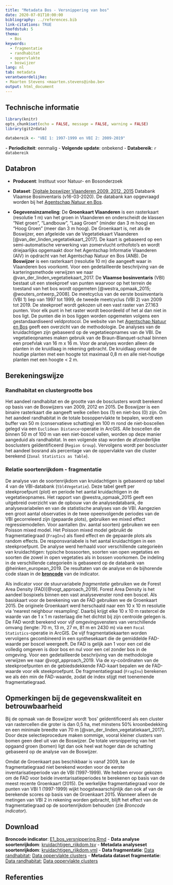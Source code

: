 ```yaml
---
title: "Metadata Bos - Versnippering van bos"
date: 2020-07-01T10:00:00
bibliography: ../references.bib
link-citations: TRUE
hoofdstuk: 5
thema:
  - Bos
keywords:
  - fragmentatie
  - randhabitat
  - oppervlakte
  - boswijzer
lang: nl
tab: metadata
verantwoordelijke:
- Maarten Stevens <maarten.stevens@inbo.be>
output: html_document
---
```

## Technische informatie

```r
library(knitr)
opts_chunk$set(echo = FALSE, message = FALSE, warning = FALSE)
library(git2rdata)
```

```r
databereik <- "VBI 1: 1997-1999 en VBI 2: 2009-2019"
```
\- **Periodiciteit**: eenmalig
\- **Volgende update**: onbekend
\- **Databereik**: `r databereik`

## Databron

- **Producent**: Instituut voor Natuur- en Bosonderzoek
- **Dataset**: [Digitale boswijzer Vlaanderen 2009, 2012, 2015](http://www.geopunt.be/catalogus/datasetfolder/42457086-8b2c-44b6-8232-daa65cfd486b)
Databank Vlaamse Bosinventaris (v16-03-2020). 
De databank kan opgevraagd worden bij het [Agentschap Natuur en Bos](https://www.natuurenbos.be/beleid-wetgeving/natuurbeheer/bosinventaris/contact).

- **Gegevensinzameling**: 
De **Groenkaart Vlaanderen** is een rasterkaart (resolutie 1 m) van het groen in Vlaanderen en onderscheidt de klassen “Niet groen”, “Landbouw”, “Laag Groen” (minder dan 3 m hoog) en “Hoog Groen” (meer dan 3 m hoog).
De Groenkaart is, net als de Boswijzer, een afgeleide van de Vegetatiekaart Vlaanderen [@van_der_linden_vegetatiekaart_2017].
De kaart is gebaseerd op een semi-automatische verwerking van zomervlucht orthofoto’s en wordt driejaarlijks opgemaakt door het Agentschap Informatie Vlaanderen (AIV) in opdracht van het Agentschap Natuur en Bos (ANB).
De **Boswijzer** is een rasterkaart (resolutie 10 m) die aangeeft waar in Vlaanderen bos voorkomt.
Voor een gedetailleerde beschrijving van de karteringsmethode verwijzen we naar @van_der_linden_vegetatiekaart_2017.
De **Vlaamse bosinventaris** (VBI) bestaat uit een steekproef van punten waarvoor op het terrein de toestand van het bos wordt opgemeten [@westra_opmaak_2015; @wouters_ontwerp_2008].
De meetcyclus van de eerste bosinventaris (VBI 1) liep van 1997 tot 1999, de tweede meetcyclus (VBI 2) van 2009 tot 2019.
De steekproef wordt gekozen uit een vast raster van 27.163 punten. 
Voor elk punt in het raster wordt beoordeeld of het al dan niet in bos ligt.
De punten die in bos liggen worden opgemeten volgens een gestandaardiseerd veldprotocol.
De website van het [Agentschap Natuur en Bos](https://www.natuurenbos.be/beleid-wetgeving/natuurbeheer/bosinventaris/hoe-gebeuren-de-metingen) geeft een overzicht van de methodologie.
De analyses van de kruidachtigen zijn gebaseerd op de vegetatieopnames van de VBI.
De vegetatieopnames maken gebruik van de Braun-Blanquet-schaal binnen een proefvlak van 16 m x 16 m.
Voor de analyses worden alleen de planten in de kruidlaag in rekening gebracht.
De kruidlaag omvat de houtige planten met een hoogte tot maximaal 0,8 m en alle niet-houtige planten met een hoogte < 2 m.

## Berekeningswijze

### Randhabitat en clustergrootte bos

Het aandeel randhabitat en de grootte van de bosclusters wordt berekend op basis van de Boswijzers van 2009, 2012 en 2015.
De Boswijzer is een binaire rasterkaart die aangeeft welke cellen bos (1) en niet-bos (0) zijn.
Om het aandeel randhabitat in de totale bosoppervlakte te bepalen, wordt een buffer van 50 m (conservatieve schatting) en 100 m rond de niet-boscellen gelegd via een `Euclidean Distance`-operatie in ArcGIS.
Alle boscellen die binnen 50 m of 100 m van een niet-boscel vallen, worden op deze manier aangeduid als randhabitat.
In een volgende stap worden de afzonderlijke bosclusters geïdentificeerd (`Region Group`). 
Vervolgens wordt per boscluster het aandeel bosrand als percentage van de oppervlakte van die cluster berekend (`Zonal Statistics as Table`). 

### Relatie soortenrijkdom - fragmentatie

De analyse van de soortenrijkdom van kruidachtigen is gebaseerd op tabel 4 van de VBI-databank (`tbl4Vegetatie`).
Deze tabel geeft per steekproefpunt (plot) en periode het aantal kruidachtigen in de vegetatieopnames.
Het rapport van @westra_opmaak_2015 geeft een uitgebreid overzicht van de opbouw van de  analysedatabank, de analysevariabelen en van de statistische analyses van de VBI. 
Aangezien een groot aantal observaties in de twee opeenvolgende periodes van de VBI gecorreleerd zijn (gepaarde plots), gebruiken we mixed effect regressiemodellen.
Voor aantallen (bv. aantal soorten) gebruiken we een Poisson mixed model.
Het Poisson mixed model gebruikt de fragmentatiegraad (`FragInv`) als fixed effect en de gepaarde plots als random effects.
De responsvariabele is het aantal kruidachtigen in een steekproefpunt.
De analyse werd herhaald voor verschillende categorieën van kruidachtigen: typische bossoorten, soorten van open vegetaties en soorten die zowel in open vegetaties als in bossen voorkomen.
De indeling in de verschillende categorieën is gebaseerd op de databank van @heinken_european_2019.
De resultaten van de analyse en de bijhorende code staan in de [**broncode**](E1_bos_versnippering.Rmd) van de indicator.

Als indicator voor de stuurvariabele *fragmentatie* gebruiken we de Forest Area Density (FAD)[@vogt_approach_2019]. 
Forest Area Density is het aandeel bospixels binnen een vast analysevenster rond een boscel.
Als basiskaart voor de berekening van de FAD gebruiken we de Groenkaart 2015.
De originele Groenkaart werd herschaald naar een 10 x 10 m resolutie via ‘nearest neighbour resampling’. 
Daarbij krijgt elke 10 x 10 m rastercel de waarde van de 1 x 1 m rasterlaag die het dichtst bij zijn centroide gelegen is. De FAD wordt berekend voor vijf omgevingsvensters van verschillende omvang (lengte: 70 m, 13 m, 27 m, 81 m en 2430 m) via een `Focal Statistics`-operatie in ArcGIS. 
De vijf fragmentatiekaarten worden vervolgens gecombineerd in een synthesekaart die de gemiddelde FAD-waarde per boscel weergeeft. 
De FAD is gelijk aan 1 voor een cel die volledig omgeven is door bos en nul voor een cel zonder bos in de omgeving. 
Voor een gedetailleerde beschrijving van de methodologie verwijzen we naar @vogt_approach_2019. 
Via de xy-coördinaten van de steekproefpunten en de gebiedsdekkende FAD-kaart bepalen we de FAD-waarde voor elk steekproefpunt. 
De fragmentatiegraad (`FragInv`) berekenen we als één min de FAD-waarde, zodat de index stijgt met toenemende fragmentatiegraad.

## Opmerkingen bij de gegevenskwaliteit en betrouwbaarheid

Bij de opmaak van de Boswijzer wordt 'bos' geïdentificeerd als een cluster van rastercellen die groter is dan 0,5 ha, met minstens 50% kroonbedekking en een minimale breedte van 70 m [@van_der_linden_vegetatiekaart_2017].
Door deze selectieprocedure maken sommige, vooral kleiner clusters van bomen geen deel uit van de Boswijzer.
De totale versnippering van het opgaand groen (bomen) ligt dan ook heel wat hoger dan de schatting gebaseerd op de analyse van de Boswijzer.

Omdat de Groenkaart pas beschikbaar is vanaf 2009, kan de fragmentatiegraad niet berekend worden voor de eerste inventarisatieperiode van de VBI (1997-1999).
We hebben ervoor gekozen om de FAD voor beide inventarisatieperiodes te berekenen op basis van de meest recente Groenkaart (2015).
De werkelijke fragmentatiegraad voor de punten van VBI 1 (1997-1999) wijkt hoogstwaarschijnlijk dan ook af van de berekende scores op basis van de Groenkaart 2015.
Wanneer alleen de metingen van VBI 2 in rekening worden gebracht, blijft het effect van de fragmentatiegraad op de soortenrijkdom behouden (zie *Broncode indicator*).

## Download

**Broncode indicator**: [E1_bos_versnippering.Rmd](../e1_bos_versnippering/e1_bos_versnippering.Rmd)
- **Data analyse soortenrijkdom**: [kruidachtigen_rijkdom.tsv](../e1_bos_versnippering/kruidachtigen_rijkdom.tsv)
- **Metadata analyseset soortenrijkdom**: [kruidachtigen_rijkdom.yml](../e1_bos_versnippering/kruidachtigen_rijkdom.yml)
- **Data fragmentatie**: [Data randhabitat](../e1_bos_versnippering/randenoppervlakte_bw.tsv); [Data oppervlakte clusters](../e1_bos_versnippering/randenoppervlakte_bw100m.tsv)
- **Metadata dataset fragmentatie**: [Data randhabitat](../e1_bos_versnippering/randenoppervlakte_bw.yml); [Data oppervlakte clusters](../e1_bos_versnippering/randenoppervlakte_bw100m.ylm)

## Referenties
